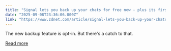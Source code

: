 ```yaml
---
title: "Signal lets you back up your chats for free now - plus its first-ever paid feature"
date: "2025-09-08T23:36:06.000Z"
link: "https://www.zdnet.com/article/signal-lets-you-back-up-your-chats-for-free-now-plus-its-first-ever-paid-feature/"
---
```


The new backup feature is opt-in. But there's a catch to that.

[Read more](https://www.zdnet.com/article/signal-lets-you-back-up-your-chats-for-free-now-plus-its-first-ever-paid-feature/)
